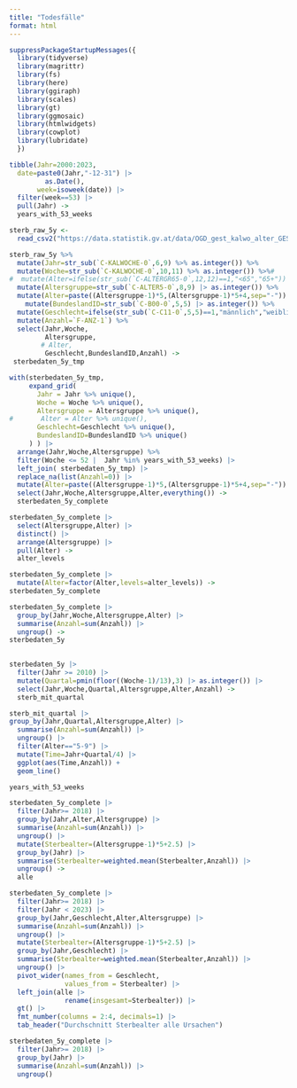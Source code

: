 ```yaml
---
title: "Todesfälle"
format: html
---
```




```r
suppressPackageStartupMessages({
  library(tidyverse)
  library(magrittr)
  library(fs)
  library(here)
  library(ggiraph)
  library(scales)
  library(gt)
  library(ggmosaic)
  library(htmlwidgets)
  library(cowplot)
  library(lubridate)
  })
```


```r
tibble(Jahr=2000:2023,
  date=paste0(Jahr,"-12-31") |>
         as.Date(),
       week=isoweek(date)) |>
  filter(week==53) |>
  pull(Jahr) ->
  years_with_53_weeks
```



```r
sterb_raw_5y <-
  read_csv2("https://data.statistik.gv.at/data/OGD_gest_kalwo_alter_GEST_KALWOCHE_5J_100.csv")
```

```r
sterb_raw_5y %>%
  mutate(Jahr=str_sub(`C-KALWOCHE-0`,6,9) %>% as.integer()) %>%
  mutate(Woche=str_sub(`C-KALWOCHE-0`,10,11) %>% as.integer()) %>%#
#  mutate(Alter=ifelse(str_sub(`C-ALTERGR65-0`,12,12)==1,"<65","65+")) %>%
  mutate(Altersgruppe=str_sub(`C-ALTER5-0`,8,9) |> as.integer()) %>%
  mutate(Alter=paste((Altersgruppe-1)*5,(Altersgruppe-1)*5+4,sep="-")) %>%
    mutate(BundeslandID=str_sub(`C-B00-0`,5,5) |> as.integer()) %>%
  mutate(Geschlecht=ifelse(str_sub(`C-C11-0`,5,5)==1,"männlich","weiblich")) %>%
  mutate(Anzahl=`F-ANZ-1`) %>%
  select(Jahr,Woche,
         Altersgruppe,
        # Alter,
         Geschlecht,BundeslandID,Anzahl) ->
 sterbedaten_5y_tmp

```


```r
with(sterbedaten_5y_tmp,
     expand_grid(
       Jahr = Jahr %>% unique(),
       Woche = Woche %>% unique(),
       Altersgruppe = Altersgruppe %>% unique(),
#       Alter = Alter %>% unique(),
       Geschlecht=Geschlecht %>% unique(),
       BundeslandID=BundeslandID %>% unique()
     ) ) |> 
  arrange(Jahr,Woche,Altersgruppe) %>%
  filter(Woche <= 52 |  Jahr %in% years_with_53_weeks) |>
  left_join( sterbedaten_5y_tmp) |>
  replace_na(list(Anzahl=0)) |>
  mutate(Alter=paste((Altersgruppe-1)*5,(Altersgruppe-1)*5+4,sep="-")) %>%
  select(Jahr,Woche,Altersgruppe,Alter,everything()) ->
  sterbedaten_5y_complete
```

```r
sterbedaten_5y_complete |>
  select(Altersgruppe,Alter) |>
  distinct() |>
  arrange(Altersgruppe) |>
  pull(Alter) ->
  alter_levels
```


```r
sterbedaten_5y_complete |>
  mutate(Alter=factor(Alter,levels=alter_levels)) ->
sterbedaten_5y_complete  
```



```r
sterbedaten_5y_complete |>
  group_by(Jahr,Woche,Altersgruppe,Alter) |>
  summarise(Anzahl=sum(Anzahl)) |>
  ungroup() ->
sterbedaten_5y  
  
```
```r
sterbedaten_5y |>
  filter(Jahr >= 2010) |>
  mutate(Quartal=pmin(floor((Woche-1)/13),3) |> as.integer()) |>
  select(Jahr,Woche,Quartal,Altersgruppe,Alter,Anzahl) ->
  sterb_mit_quartal
```


```r
sterb_mit_quartal |>
group_by(Jahr,Quartal,Altersgruppe,Alter) |>
  summarise(Anzahl=sum(Anzahl)) |>
  ungroup() |>
  filter(Alter=="5-9") |>
  mutate(Time=Jahr+Quartal/4) |>
  ggplot(aes(Time,Anzahl)) +
  geom_line()
```
```r
years_with_53_weeks
```
```r
sterbedaten_5y_complete |>
  filter(Jahr>= 2018) |>
  group_by(Jahr,Alter,Altersgruppe) |>
  summarise(Anzahl=sum(Anzahl)) |>
  ungroup() |>
  mutate(Sterbealter=(Altersgruppe-1)*5+2.5) |>
  group_by(Jahr) |>
  summarise(Sterbealter=weighted.mean(Sterbealter,Anzahl)) |>
  ungroup() ->
  alle
```
```r
sterbedaten_5y_complete |>
  filter(Jahr>= 2018) |>
  filter(Jahr < 2023) |>
  group_by(Jahr,Geschlecht,Alter,Altersgruppe) |>
  summarise(Anzahl=sum(Anzahl)) |>
  ungroup() |>
  mutate(Sterbealter=(Altersgruppe-1)*5+2.5) |>
  group_by(Jahr,Geschlecht) |>
  summarise(Sterbealter=weighted.mean(Sterbealter,Anzahl)) |>
  ungroup() |>
  pivot_wider(names_from = Geschlecht,
              values_from = Sterbealter) |>
  left_join(alle |>
              rename(insgesamt=Sterbealter)) |>
  gt() |>
  fmt_number(columns = 2:4, decimals=1) |>
  tab_header("Durchschnitt Sterbealter alle Ursachen")
```
```r
sterbedaten_5y_complete |>
  filter(Jahr>= 2018) |>
  group_by(Jahr) |>
  summarise(Anzahl=sum(Anzahl)) |>
  ungroup()
```